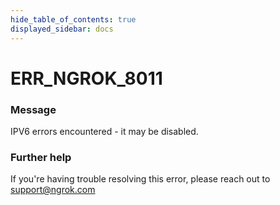 ```yaml
---
hide_table_of_contents: true
displayed_sidebar: docs
---
```



# ERR_NGROK_8011

### Message

IPV6 errors encountered - it may be disabled.

<ErrorDetails error="err_ngrok_8011" />

### Further help

If you're having trouble resolving this error, please reach out to [support@ngrok.com](mailto:support@ngrok.com?subject=Help%20with%20ERR_NGROK_8011)
